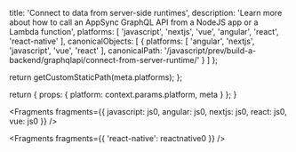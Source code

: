 
  title: 'Connect to data from server-side runtimes',
  description: 'Learn more about how to call an AppSync GraphQL API from a NodeJS app or a Lambda function',
  platforms: [
    'javascript',
    'nextjs',
    'vue',
    'angular',
    'react',
    'react-native'
  ],
  canonicalObjects: [
    {
      platforms: [
        'angular',
        'nextjs',
        'javascript',
        'vue',
        'react'
      ],
      canonicalPath: '/javascript/prev/build-a-backend/graphqlapi/connect-from-server-runtime/'
    }
  ]
};

  return getCustomStaticPath(meta.platforms);
};

  return {
    props: {
      platform: context.params.platform,
      meta
    }
  };
}


<Fragments
  fragments={{
    javascript: js0,
    angular: js0,
    nextjs: js0,
    react: js0,
    vue: js0
  }}
/>


<Fragments fragments={{ 'react-native': reactnative0 }} />
